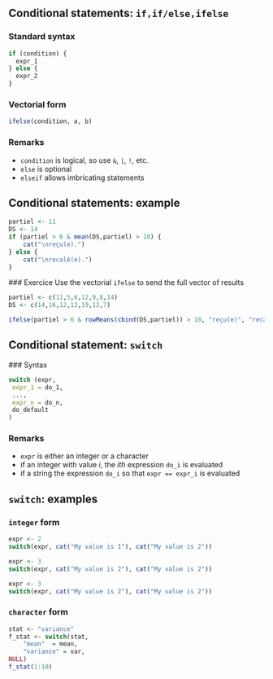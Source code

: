 ## Conditional statements: `if,if/else,ifelse`

### Standard syntax

```r
if (condition) { 
  expr_1
} else {
  expr_2
}
```

### Vectorial form

```r
ifelse(condition, a, b)
```

### Remarks

- `condition` is logical, so use `&`, `|`, `!`, etc. 
- `else`  is optional
- `elseif` allows imbricating statements


## Conditional statements: example

```r
partiel <- 11
DS <- 14
if (partiel > 6 & mean(DS,partiel) > 10) {
    cat("\nreçu(e).")
} else {
    cat("\nrecalé(e).")
}
```

### Exercice
Use the vectorial `ifelse` to  send the full vector of results

```r
partiel <- c(11,5,6,12,9,8,14)
DS <- c(14,16,12,12,19,12,7)
```

\pause

```r
ifelse(partiel > 6 & rowMeans(cbind(DS,partiel)) > 10, "reçu(e)", "recalé(e)")
```

## Conditional statement: `switch`

### Syntax

```r
switch (expr,
 expr_1 = do_1,
 ...,
 expr_n = do_n,
 do_default
) 
```

### Remarks

- `expr` is either an integer or a character
-  if an integer with value $i$, the $ith$ expression `do_i` is evaluated
-  if a string the expression `do_i` so that `expr == expr_i` is evaluated

## `switch`: examples 

### `integer` form

```r
expr <- 2
switch(expr, cat("My value is 1"), cat("My value is 2"))
```

```r
expr <- 3
switch(expr, cat("My value is 2"), cat("My value is 2"))
```

```r
expr <- 3
switch(expr, cat("My value is 2"), cat("My value is 2"))
```

### `character` form

```r
stat <- "variance"
f_stat <- switch(stat,
    "mean"  = mean,
    "variance" = var,
NULL)
f_stat(1:10)
```


